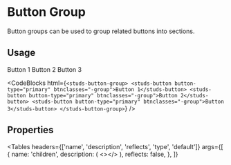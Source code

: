 # Button Group
<HeaderComponent htmlTag="studs-button-group" jsxTag="StudsButtonGroup" version="Since 2.0" status="Stable" />

Button groups can be used to group related buttons into sections.

## Usage

<ResizerFeatures>
  <studs-button-group>
    <studs-button button-type="primary" btnclasses="-group">
      Button 1
    </studs-button>
    <studs-button button-type="primary" btnclasses="-group">
      Button 2
    </studs-button>
    <studs-button button-type="primary" btnclasses="-group">
      Button 3
    </studs-button>
  </studs-button-group>
</ResizerFeatures>

<CodeBlocks
  html={`
<studs-button-group>
    <studs-button button-type="primary" btnclasses="-group">Button 1</studs-button>
    <studs-button button-type="primary" btnclasses="-group">Button 2</studs-button>
    <studs-button button-type="primary" btnclasses="-group">Button 3</studs-button>
</studs-button-group>
  `}
/>

## Properties

<Tables
  headers={['name', 'description', 'reflects', 'type', 'default']}
  args={[
    {
      name: 'children',
      description: (
        <></>
      ),
      reflects: false,
    },
  ]}
></Tables>
